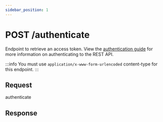 ```yaml
---
sidebar_position: 1
---
```


# POST /authenticate

Endpoint to retrieve an access token. View the [authentication guide](/docs/guides/authentication.md) for more information on authenticating to the REST API.

:::info
You must use `application/x-www-form-urlencoded` content-type for this endpoint.
:::

## Request

<BaseUrlPath method="POST" includeClientId={false}>authenticate</BaseUrlPath>

<RequestParamTable formdata>
<RequestParamRow
parameter="client_id"
dataType="string"
required
description="Your account's client ID."
/>
<RequestParamRow
parameter="client_secret"
dataType="string"
required
description="Your account's client secret."
/>
<RequestParamRow
parameter="grant_type"
dataType="string"
required
description='Set this parameter to "client_credentials".'
/>
</RequestParamTable>

## Response

<ResponseParamTable>
<ResponseParamRow
parameter="access_token"
description='Access token to be used in the "Authorization: Bearer ACCESS_TOKEN" header for subsequent API calls.'
/>
<ResponseParamRow
parameter="token_type"
description='Returns as "Bearer".'
/>
<ResponseParamRow
parameter="expires_in"
data_type="number"
description='The number of seconds until the access token expires.'
/>
</ResponseParamTable>